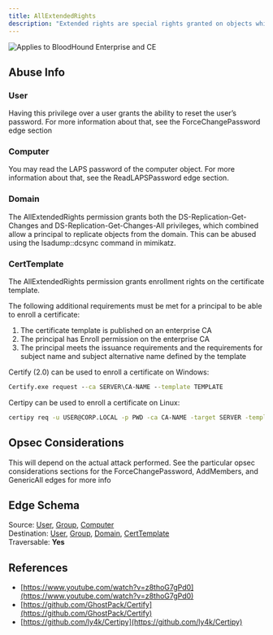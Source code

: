 ---
title: AllExtendedRights
description: "Extended rights are special rights granted on objects which allow reading of privileged attributes, as well as performing special actions."
---

<img noZoom src="/assets/enterprise-AND-community-edition-pill-tag.svg" alt="Applies to BloodHound Enterprise and CE"/>


## Abuse Info
### **User**

Having this privilege over a user grants the ability to reset the user’s password. For more information about that, see the ForceChangePassword edge section

### **Computer**

You may read the LAPS password of the computer object. For more information about that, see the ReadLAPSPassword edge section.

### **Domain**

The AllExtendedRights permission grants both the DS-Replication-Get-Changes and DS-Replication-Get-Changes-All privileges, which combined allow a principal to replicate objects from the domain. This can be abused using the lsadump::dcsync command in mimikatz.

### **CertTemplate**

The AllExtendedRights permission grants enrollment rights on the certificate template.

The following additional requirements must be met for a principal to be able to enroll a certificate:

1.  The certificate template is published on an enterprise CA
2.  The principal has Enroll permission on the enterprise CA
3.  The principal meets the issuance requirements and the requirements for subject name and subject alternative name defined by the template

Certify (2.0) can be used to enroll a certificate on Windows:

```cmd
Certify.exe request --ca SERVER\CA-NAME --template TEMPLATE
```

Certipy can be used to enroll a certificate on Linux:

```bash
certipy req -u USER@CORP.LOCAL -p PWD -ca CA-NAME -target SERVER -template TEMPLATE
```

## Opsec Considerations

This will depend on the actual attack performed. See the particular opsec considerations sections for the ForceChangePassword, AddMembers, and GenericAll edges for more info

## Edge Schema

Source: [User](/resources/nodes/user), [Group](/resources/nodes/group), [Computer](/resources/nodes/computer)  
Destination: [User](/resources/nodes/user), [Group](/resources/nodes/group), [Domain](/resources/nodes/domain), [CertTemplate](/resources/nodes/cert-template)  
Traversable: **Yes**  

## References

* [https://www.youtube.com/watch?v=z8thoG7gPd0](https://www.youtube.com/watch?v=z8thoG7gPd0)
* [https://github.com/GhostPack/Certify](https://github.com/GhostPack/Certify)
* [https://github.com/ly4k/Certipy](https://github.com/ly4k/Certipy)

